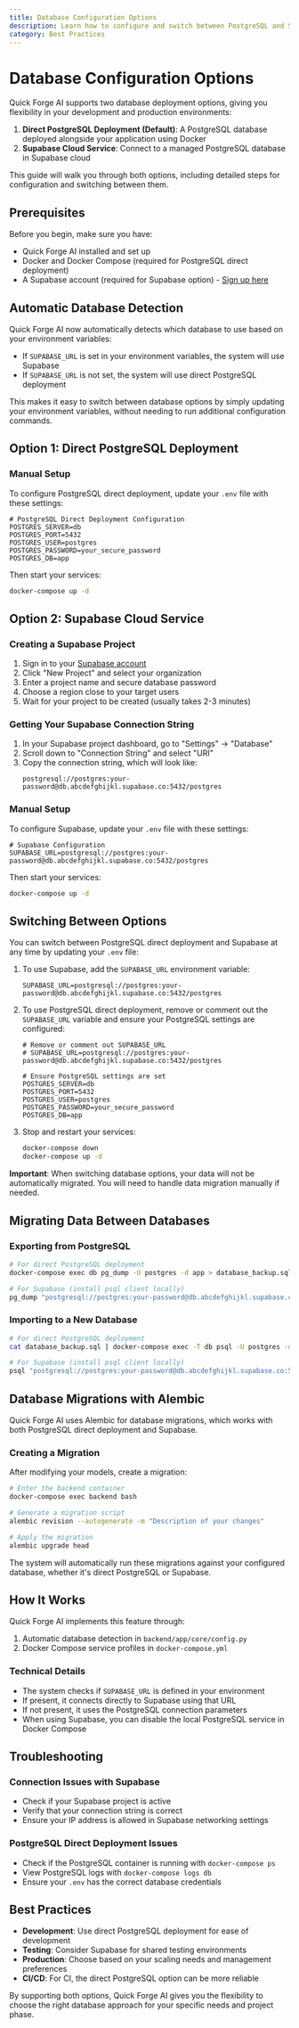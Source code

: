 ```yaml
---
title: Database Configuration Options
description: Learn how to configure and switch between PostgreSQL and Supabase database options in Quick Forge AI
category: Best Practices
---
```


# Database Configuration Options

Quick Forge AI supports two database deployment options, giving you flexibility in your development and production environments:

1. **Direct PostgreSQL Deployment (Default)**: A PostgreSQL database deployed alongside your application using Docker
2. **Supabase Cloud Service**: Connect to a managed PostgreSQL database in Supabase cloud

This guide will walk you through both options, including detailed steps for configuration and switching between them.

## Prerequisites

Before you begin, make sure you have:

- Quick Forge AI installed and set up
- Docker and Docker Compose (required for PostgreSQL direct deployment)
- A Supabase account (required for Supabase option) - [Sign up here](https://supabase.com)

## Automatic Database Detection

Quick Forge AI now automatically detects which database to use based on your environment variables:

- If `SUPABASE_URL` is set in your environment variables, the system will use Supabase
- If `SUPABASE_URL` is not set, the system will use direct PostgreSQL deployment

This makes it easy to switch between database options by simply updating your environment variables, without needing to run additional configuration commands.

## Option 1: Direct PostgreSQL Deployment

### Manual Setup

To configure PostgreSQL direct deployment, update your `.env` file with these settings:

```
# PostgreSQL Direct Deployment Configuration
POSTGRES_SERVER=db
POSTGRES_PORT=5432
POSTGRES_USER=postgres
POSTGRES_PASSWORD=your_secure_password
POSTGRES_DB=app
```

Then start your services:
```bash
docker-compose up -d
```

## Option 2: Supabase Cloud Service

### Creating a Supabase Project

1. Sign in to your [Supabase account](https://app.supabase.com)
2. Click "New Project" and select your organization
3. Enter a project name and secure database password
4. Choose a region close to your target users
5. Wait for your project to be created (usually takes 2-3 minutes)

### Getting Your Supabase Connection String

1. In your Supabase project dashboard, go to "Settings" → "Database"
2. Scroll down to "Connection String" and select "URI"
3. Copy the connection string, which will look like:
   ```
   postgresql://postgres:your-password@db.abcdefghijkl.supabase.co:5432/postgres
   ```

### Manual Setup

To configure Supabase, update your `.env` file with these settings:

```
# Supabase Configuration
SUPABASE_URL=postgresql://postgres:your-password@db.abcdefghijkl.supabase.co:5432/postgres
```

Then start your services:
```bash
docker-compose up -d
```

## Switching Between Options

You can switch between PostgreSQL direct deployment and Supabase at any time by updating your `.env` file:

1. To use Supabase, add the `SUPABASE_URL` environment variable:
   ```
   SUPABASE_URL=postgresql://postgres:your-password@db.abcdefghijkl.supabase.co:5432/postgres
   ```

2. To use PostgreSQL direct deployment, remove or comment out the `SUPABASE_URL` variable and ensure your PostgreSQL settings are configured:
   ```
   # Remove or comment out SUPABASE_URL
   # SUPABASE_URL=postgresql://postgres:your-password@db.abcdefghijkl.supabase.co:5432/postgres
   
   # Ensure PostgreSQL settings are set
   POSTGRES_SERVER=db
   POSTGRES_PORT=5432
   POSTGRES_USER=postgres
   POSTGRES_PASSWORD=your_secure_password
   POSTGRES_DB=app
   ```

3. Stop and restart your services:
   ```bash
   docker-compose down
   docker-compose up -d
   ```

**Important**: When switching database options, your data will not be automatically migrated. You will need to handle data migration manually if needed.

## Migrating Data Between Databases

### Exporting from PostgreSQL

```bash
# For direct PostgreSQL deployment
docker-compose exec db pg_dump -U postgres -d app > database_backup.sql

# For Supabase (install psql client locally)
pg_dump "postgresql://postgres:your-password@db.abcdefghijkl.supabase.co:5432/postgres" > database_backup.sql
```

### Importing to a New Database

```bash
# For direct PostgreSQL deployment
cat database_backup.sql | docker-compose exec -T db psql -U postgres -d app

# For Supabase (install psql client locally)
psql "postgresql://postgres:your-password@db.abcdefghijkl.supabase.co:5432/postgres" < database_backup.sql
```

## Database Migrations with Alembic

Quick Forge AI uses Alembic for database migrations, which works with both PostgreSQL direct deployment and Supabase.

### Creating a Migration

After modifying your models, create a migration:

```bash
# Enter the backend container
docker-compose exec backend bash

# Generate a migration script
alembic revision --autogenerate -m "Description of your changes"

# Apply the migration
alembic upgrade head
```

The system will automatically run these migrations against your configured database, whether it's direct PostgreSQL or Supabase.

## How It Works

Quick Forge AI implements this feature through:

1. Automatic database detection in `backend/app/core/config.py`
2. Docker Compose service profiles in `docker-compose.yml`

### Technical Details

- The system checks if `SUPABASE_URL` is defined in your environment
- If present, it connects directly to Supabase using that URL
- If not present, it uses the PostgreSQL connection parameters
- When using Supabase, you can disable the local PostgreSQL service in Docker Compose

## Troubleshooting

### Connection Issues with Supabase

- Check if your Supabase project is active
- Verify that your connection string is correct
- Ensure your IP address is allowed in Supabase networking settings

### PostgreSQL Direct Deployment Issues

- Check if the PostgreSQL container is running with `docker-compose ps`
- View PostgreSQL logs with `docker-compose logs db`
- Ensure your `.env` has the correct database credentials

## Best Practices

- **Development**: Use direct PostgreSQL deployment for ease of development
- **Testing**: Consider Supabase for shared testing environments
- **Production**: Choose based on your scaling needs and management preferences
- **CI/CD**: For CI, the direct PostgreSQL option can be more reliable

By supporting both options, Quick Forge AI gives you the flexibility to choose the right database approach for your specific needs and project phase. 